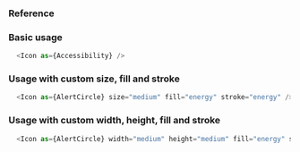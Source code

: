 ### Reference

### Basic usage

```javascript
  <Icon as={Accessibility} />
```

### Usage with custom size, fill and stroke

```javascript
  <Icon as={AlertCircle} size="medium" fill="energy" stroke="energy" />
```

### Usage with custom width, height, fill and stroke

```javascript
  <Icon as={AlertCircle} width="medium" height="medium" fill="energy" stroke="energy" />
```
